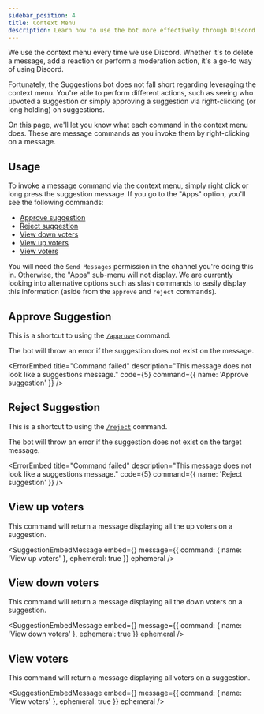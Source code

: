 ```yaml
---
sidebar_position: 4
title: Context Menu
description: Learn how to use the bot more effectively through Discord's context menu.
---
```


We use the context menu every time we use Discord. Whether it's to delete a message, add a reaction or perform a moderation action, it's a go-to way of using Discord.

Fortunately, the Suggestions bot does not fall short regarding leveraging the context menu. You're able to perform different actions, such as seeing who upvoted a suggestion or simply approving a suggestion via right-clicking (or long holding) on suggestions.

On this page, we'll let you know what each command in the context menu does. These are message commands as you invoke them by right-clicking on a message.

## Usage
To invoke a message command via the context menu, simply right click or long press the suggestion message. If you go to the "Apps" option, you'll see the following commands:

- [Approve suggestion](#approve-suggestion)
- [Reject suggestion](#reject-suggestion)
- [View down voters](#view-down-voters)
- [View up voters](#view-up-voters)
- [View voters](#view-voters)

You will need the `Send Messages` permission in the channel you're doing this in. Otherwise, the "Apps" sub-menu will not display. We are currently looking into alternative options such as slash commands to easily display this information (aside from the `approve` and `reject` commands).

## Approve Suggestion
This is a shortcut to using the [`/approve`](managing-suggestions.mdx#approving-suggestions) command.

The bot will throw an error if the suggestion does not exist on the message.

<ErrorEmbed
  title="Command failed"
  description="This message does not look like a suggestions message."
  code={5}
  command={{
    name: 'Approve suggestion'
  }}
/>

## Reject Suggestion
This is a shortcut to using the [`/reject`](managing-suggestions.mdx#rejecting-suggestions) command.

The bot will throw an error if the suggestion does not exist on the target message.

<ErrorEmbed
  title="Command failed"
  description="This message does not look like a suggestions message."
  code={5}
  command={{
    name: 'Reject suggestion'
  }}
/>

## View up voters
This command will return a message displaying all the up voters on a suggestion.

<SuggestionEmbedMessage
  embed={<ViewVoters filter="upvoters" />}
  message={{
    command: {
      name: 'View up voters'
    },
    ephemeral: true
  }}
  ephemeral
/>

## View down voters
This command will return a message displaying all the down voters on a suggestion.

<SuggestionEmbedMessage
  embed={<ViewVoters filter="downvoters" />}
  message={{
    command: {
      name: 'View down voters'
    },
    ephemeral: true
  }}
  ephemeral
/>

## View voters
This command will return a message displaying all voters on a suggestion.

<SuggestionEmbedMessage
  embed={<ViewVoters filter="all" />}
  message={{
    command: {
      name: 'View voters'
    },
    ephemeral: true
  }}
  ephemeral
/>
